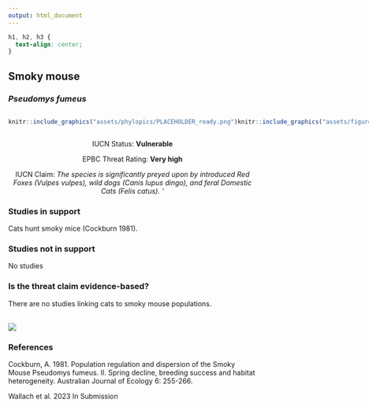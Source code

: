 ```yaml
---
output: html_document
---
```

```css
h1, h2, h3 {
  text-align: center;
}
```

## **Smoky mouse**
### *Pseudomys fumeus*

:::: {style="display: flex;"}

::: {}
  ```r
  knitr::include_graphics("assets/phylopics/PLACEHOLDER_ready.png")
  ```
:::

::: {}

:::

::: {}
  ```r
  knitr::include_graphics("assets/figures/Map_Cat_Pseudomys fumeus.png")
  ```
:::

::::
<center>
IUCN Status: **Vulnerable**

EPBC Threat Rating: **Very high**

IUCN Claim: *The species is significantly preyed upon by introduced Red Foxes (Vulpes vulpes), wild dogs (Canis lupus dingo), and feral Domestic Cats (Felis catus). '*

</center>

### Studies in support

Cats hunt smoky mice (Cockburn 1981).

### Studies not in support

No studies

### Is the threat claim evidence-based?

There are no studies linking cats to smoky mouse populations.
<br>
<br>

![](assets/figures/Main_Evidence_Cat_Pseudomys fumeus.png)

### References

Cockburn, A. 1981. Population regulation and dispersion of the Smoky Mouse Pseudomys fumeus. II. Spring decline, breeding success and habitat heterogeneity. Australian Journal of Ecology 6: 255-266.

Wallach et al. 2023 In Submission

